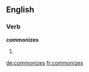
==English==

===Verb===
'''commonizes'''

# {{en-third-person singular of|commonize}}

[[de:commonizes]]
[[fr:commonizes]]